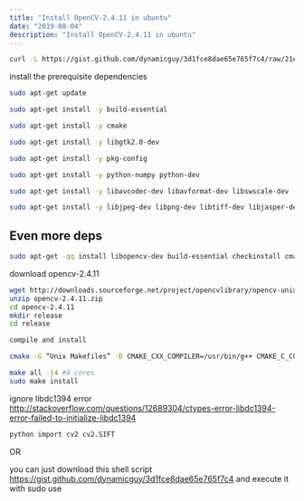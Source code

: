 ```yaml
---
title: "Install OpenCV-2.4.11 in ubuntu"
date: "2019-08-04"
description: "Install OpenCV-2.4.11 in ubuntu"
---
```


```bash
curl -L https://gist.github.com/dynamicguy/3d1fce8dae65e765f7c4/raw/21e9f30cd14ac6fd8b9f82eb7fc52137e1492bae/install-opencv-2.4.11-in-ubuntu.sh | sh
```

install the prerequisite dependencies

```bash
sudo apt-get update

sudo apt-get install -y build-essential

sudo apt-get install -y cmake

sudo apt-get install -y libgtk2.0-dev

sudo apt-get install -y pkg-config

sudo apt-get install -y python-numpy python-dev

sudo apt-get install -y libavcodec-dev libavformat-dev libswscale-dev

sudo apt-get install -y libjpeg-dev libpng-dev libtiff-dev libjasper-dev
```

## Even more deps

```bash
sudo apt-get -qq install libopencv-dev build-essential checkinstall cmake pkg-config yasm libjpeg-dev libjasper-dev libavcodec-dev libavformat-dev libswscale-dev libdc1394-22-dev libxine-dev libgstreamer0.10-dev libgstreamer-plugins-base0.10-dev libv4l-dev python-dev python-numpy libtbb-dev libqt4-dev libgtk2.0-dev libmp3lame-dev libopencore-amrnb-dev libopencore-amrwb-dev libtheora-dev libvorbis-dev libxvidcore-dev x264 v4l-utils
```

download opencv-2.4.11

```bash
wget http://downloads.sourceforge.net/project/opencvlibrary/opencv-unix/2.4.11/opencv-2.4.11.zip
unzip opencv-2.4.11.zip
cd opencv-2.4.11
mkdir release
cd release

compile and install

cmake -G “Unix Makefiles” -D CMAKE_CXX_COMPILER=/usr/bin/g++ CMAKE_C_COMPILER=/usr/bin/gcc -D CMAKE_BUILD_TYPE=RELEASE -D CMAKE_INSTALL_PREFIX=/usr/local -D WITH_TBB=ON -D BUILD_NEW_PYTHON_SUPPORT=ON -D WITH_V4L=ON -D INSTALL_C_EXAMPLES=ON -D INSTALL_PYTHON_EXAMPLES=ON -D BUILD_EXAMPLES=ON -D WITH_QT=ON -D WITH_OPENGL=ON -D BUILD_FAT_JAVA_LIB=ON -D INSTALL_TO_MANGLED_PATHS=ON -D INSTALL_CREATE_DISTRIB=ON -D INSTALL_TESTS=ON -D ENABLE_FAST_MATH=ON -D WITH_IMAGEIO=ON -D BUILD_SHARED_LIBS=OFF ..

make all -j4 #4 cores
sudo make install
```

ignore libdc1394 error http://stackoverflow.com/questions/12689304/ctypes-error-libdc1394-error-failed-to-initialize-libdc1394

```bash
python import cv2 cv2.SIFT
```

OR

you can just download this shell script https://gist.github.com/dynamicguy/3d1fce8dae65e765f7c4 and execute it with sudo use
